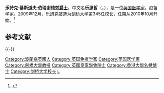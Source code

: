 {{expand english|time=2020-07-07}}
'''乐詩克·基斯道夫·伯瑞谢维兹[[爵士|爵士]]'''，中文名'''乐思哲'''（{{lang-en|Sir Leszek Krzysztof Borysiewicz}}，{{bd|1951年|4月13日||}}），是一位[[英国|英国]][[医学家|医学家]]，疫苗学家。2009年12月，乐詩克被选为[[剑桥大学|剑桥大学]]第345任校长，任期从2010年10月开始。<ref name="乐思哲 剑桥">{{cite web |url=http://www.admin.cam.ac.uk/news/dp/2009112502 |title=Professor Sir Leszek Borysiewicz nominated as next Vice-Chancellor （乐思哲爵士被提名为剑桥大学下任副校长） |publisher=剑桥大学 |date=26 November 2009 （2009年11月26日） |accessdate=2010年5月2日 |language=en |archive-url=https://web.archive.org/web/20100325231141/http://www.admin.cam.ac.uk/news/dp/2009112502 |archive-date=2010年3月25日 |dead-url=yes }}</ref>

== 参考文献 ==
{{Reflist}}

{{-}}
{{start box}}
{{s-edu}}
{{succession box 
|title = 剑桥大学校长
|years = 2010-2017年
|before = [[艾莉森·理查德|艾莉森·理查德]]爵士
|after = [[]]
}}
{{end box}}

{{University of Cambridge}}
{{Authority control}}
{{DEFAULTSORT:Borysiewicz}}
[[Category:波蘭裔英國人|Category:波蘭裔英國人]]
[[Category:英国免疫学家|Category:英国免疫学家]]
[[Category:英国医学家|Category:英国医学家]]
[[Category:劍橋大學教授|Category:劍橋大學教授]]
[[Category:英國皇家學會院士|Category:英國皇家學會院士]]
[[Category:香港大學名譽博士|Category:香港大學名譽博士]]
[[Category:剑桥大学校长|Category:剑桥大学校长]]
[[Category:中国人民的老朋友|L]]
{{UK-bio-stub}}